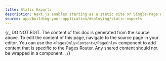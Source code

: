 ```yaml
---
title: Static Exports
description: Next.js enables starting as a static site or Single-Page Application (SPA), then later optionally upgrading to use features that require a server.
source: app/building-your-application/deploying/static-exports
---
```


{/_ DO NOT EDIT. The content of this doc is generated from the source above. To edit the content of this page, navigate to the source page in your editor. You can use the `<PagesOnly>Content</PageOnly>` component to add content that is specific to the Pages Router. Any shared content should not be wrapped in a component. _/}
